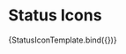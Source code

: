 
<Meta title="Elements/Status Icons" component={StatusIcon} />


# Status Icons

<Canvas>
  <Story
    name="Status Icons"
    args={{
      status: 'active',
      pulse: false,
    }}
    argTypes={{
      status: {
        description: 'Status of the icon',
        options: ['error', 'other', 'active', 'inactive'],
        control: { type: 'radio' },
      },
    }}
  >
    {StatusIconTemplate.bind({})}
  </Story>
</Canvas>

<ArgsTable story="Status Icons" sort="requiredFirst"/>
